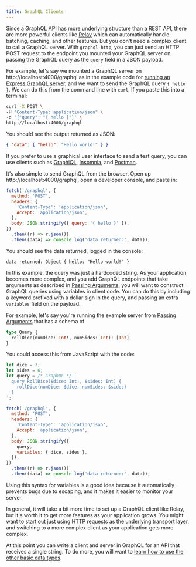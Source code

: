 ```yaml
---
title: GraphQL Clients
---
```


Since a GraphQL API has more underlying structure than a REST API, there are more powerful clients like [Relay](https://facebook.github.io/relay/) which can automatically handle batching, caching, and other features. But you don't need a complex client to call a GraphQL server. With `graphql-http`, you can just send an HTTP POST request to the endpoint you mounted your GraphQL server on, passing the GraphQL query as the `query` field in a JSON payload.

For example, let's say we mounted a GraphQL server on http://localhost:4000/graphql as in the example code for [running an Express GraphQL server](/running-an-express-graphql-server/), and we want to send the GraphQL query `{ hello }`. We can do this from the command line with `curl`. If you paste this into a terminal:

```bash
curl -X POST \
-H "Content-Type: application/json" \
-d '{"query": "{ hello }"}' \
http://localhost:4000/graphql
```

You should see the output returned as JSON:

```json
{ "data": { "hello": "Hello world!" } }
```

If you prefer to use a graphical user interface to send a test query, you can use clients such as [GraphiQL](https://github.com/graphql/graphiql), [Insomnia](https://github.com/getinsomnia/insomnia), and [Postman](https://www.postman.com/product/graphql-client/).

It's also simple to send GraphQL from the browser. Open up http://localhost:4000/graphql, open a developer console, and paste in:

```js
fetch('/graphql', {
  method: 'POST',
  headers: {
    'Content-Type': 'application/json',
    Accept: 'application/json',
  },
  body: JSON.stringify({ query: '{ hello }' }),
})
  .then((r) => r.json())
  .then((data) => console.log('data returned:', data));
```

You should see the data returned, logged in the console:

```text
data returned: Object { hello: "Hello world!" }
```

In this example, the query was just a hardcoded string. As your application becomes more complex, and you add GraphQL endpoints that take arguments as described in [Passing Arguments](/passing-arguments/), you will want to construct GraphQL queries using variables in client code. You can do this by including a keyword prefixed with a dollar sign in the query, and passing an extra `variables` field on the payload.

For example, let's say you're running the example server from [Passing Arguments](/passing-arguments/) that has a schema of

```graphql
type Query {
  rollDice(numDice: Int!, numSides: Int): [Int]
}
```

You could access this from JavaScript with the code:

```js
let dice = 3;
let sides = 6;
let query = /* GraphQL */ `
  query RollDice($dice: Int!, $sides: Int) {
    rollDice(numDice: $dice, numSides: $sides)
  }
`;

fetch('/graphql', {
  method: 'POST',
  headers: {
    'Content-Type': 'application/json',
    Accept: 'application/json',
  },
  body: JSON.stringify({
    query,
    variables: { dice, sides },
  }),
})
  .then((r) => r.json())
  .then((data) => console.log('data returned:', data));
```

Using this syntax for variables is a good idea because it automatically prevents bugs due to escaping, and it makes it easier to monitor your server.

In general, it will take a bit more time to set up a GraphQL client like Relay, but it's worth it to get more features as your application grows. You might want to start out just using HTTP requests as the underlying transport layer, and switching to a more complex client as your application gets more complex.

At this point you can write a client and server in GraphQL for an API that receives a single string. To do more, you will want to [learn how to use the other basic data types](/basic-types/).
